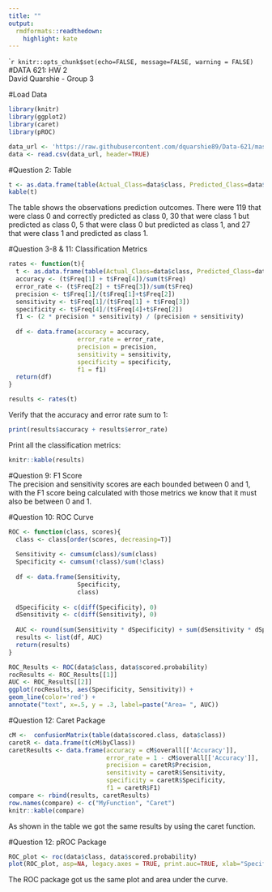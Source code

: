 ```yaml
---
title: ""
output:
  rmdformats::readthedown:
    highlight: kate
---
```



````r
knitr::opts_chunk$set(echo=FALSE, message=FALSE, warning = FALSE)
```
#DATA 621:  HW 2  
David Quarshie - Group 3  

#Load Data  
```r
library(knitr)
library(ggplot2)
library(caret)
library(pROC)

data_url <- 'https://raw.githubusercontent.com/dquarshie89/Data-621/master/classification-output-data.csv'
data <- read.csv(data_url, header=TRUE)
```  

#Question 2: Table
```r
t <- as.data.frame(table(Actual_Class=data$class, Predicted_Class=data$scored.class))
kable(t)
```  

The table shows the observations prediction outcomes. There were 119 that were class 0 and correctly predicted as class 0, 30 that were class 1 but predicted as class 0, 5 that were class 0 but predicted as class 1, and 27 that were class 1 and predicted as class 1.  

#Question 3-8 & 11: Classification Metrics  
```r
rates <- function(t){
  t <- as.data.frame(table(Actual_Class=data$class, Predicted_Class=data$scored.class))
  accuracy <- (t$Freq[1] + t$Freq[4])/sum(t$Freq)
  error_rate <- (t$Freq[2] + t$Freq[3])/sum(t$Freq)
  precision <- t$Freq[1]/(t$Freq[1]+t$Freq[2])
  sensitivity <- t$Freq[1]/(t$Freq[1] + t$Freq[3])
  specificity <- t$Freq[4]/(t$Freq[4]+t$Freq[2])
  f1 <- (2 * precision * sensitivity) / (precision + sensitivity)
  
  df <- data.frame(accuracy = accuracy,
                   error_rate = error_rate,
                   precision = precision,
                   sensitivity = sensitivity,
                   specificity = specificity,
                   f1 = f1)
  return(df)
}

results <- rates(t)
```  
Verify that the accuracy and error rate sum to 1:  
```r
print(results$accuracy + results$error_rate)
```
Print all the classification metrics:
```r
knitr::kable(results)
```  

#Question 9: F1 Score  
The precision and sensitivity scores are each bounded between 0 and 1, with the F1 score being calculated with those metrics we know that it must also be between 0 and 1.  

#Question 10: ROC Curve  
```r
ROC <- function(class, scores){
  class <- class[order(scores, decreasing=T)]
  
  Sensitivity <- cumsum(class)/sum(class)
  Specificity <- cumsum(!class)/sum(!class)
  
  df <- data.frame(Sensitivity,
                   Specificity,
                   class)
  
  dSpecificity <- c(diff(Specificity), 0)
  dSensitivity <- c(diff(Sensitivity), 0)
  
  AUC <- round(sum(Sensitivity * dSpecificity) + sum(dSensitivity * dSpecificity) / 2, 4)
  results <- list(df, AUC)
  return(results)
}

ROC_Results <- ROC(data$class, data$scored.probability)
rocResults <- ROC_Results[[1]]
AUC <- ROC_Results[[2]]
ggplot(rocResults, aes(Specificity, Sensitivity)) +
geom_line(color='red') +
annotate("text", x=.5, y = .3, label=paste("Area= ", AUC))
```  

#Question 12: Caret Package  
```r
cM <-  confusionMatrix(table(data$scored.class, data$class))
caretR <- data.frame(t(cM$byClass))
caretResults <- data.frame(accuracy = cM$overall[['Accuracy']],
                           error_rate = 1 - cM$overall[['Accuracy']],
                           precision = caretR$Precision,
                           sensitivity = caretR$Sensitivity,
                           specificity = caretR$Specificity,
                           f1 = caretR$F1)
compare <- rbind(results, caretResults)
row.names(compare) <- c("MyFunction", "Caret")
knitr::kable(compare)
```  

As shown in the table we got the same results by using the caret function.  


#Question 12: pROC Package  
```r
ROC_plot <- roc(data$class, data$scored.probability)
plot(ROC_plot, asp=NA, legacy.axes = TRUE, print.auc=TRUE, xlab="Specificity")
```
The ROC package got us the same plot and area under the curve.  





